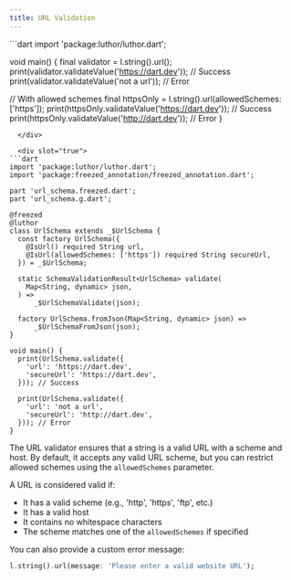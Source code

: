 ```yaml
---
title: URL Validation
---
```



<CodeGenContentSwitcher>
  <div slot="false">
```dart
import 'package:luthor/luthor.dart';

void main() {
  final validator = l.string().url();
  print(validator.validateValue('https://dart.dev')); // Success
  print(validator.validateValue('not a url')); // Error

  // With allowed schemes
  final httpsOnly = l.string().url(allowedSchemes: ['https']);
  print(httpsOnly.validateValue('https://dart.dev')); // Success
  print(httpsOnly.validateValue('http://dart.dev')); // Error
}
```
  </div>

  <div slot="true">
```dart
import 'package:luthor/luthor.dart';
import 'package:freezed_annotation/freezed_annotation.dart';

part 'url_schema.freezed.dart';
part 'url_schema.g.dart';

@freezed
@luthor
class UrlSchema extends _$UrlSchema {
  const factory UrlSchema({
    @IsUrl() required String url,
    @IsUrl(allowedSchemes: ['https']) required String secureUrl,
  }) = _$UrlSchema;

  static SchemaValidationResult<UrlSchema> validate(
    Map<String, dynamic> json,
  ) =>
      _$UrlSchemaValidate(json);

  factory UrlSchema.fromJson(Map<String, dynamic> json) =>
      _$UrlSchemaFromJson(json);
}

void main() {
  print(UrlSchema.validate({
    'url': 'https://dart.dev',
    'secureUrl': 'https://dart.dev',
  })); // Success

  print(UrlSchema.validate({
    'url': 'not a url',
    'secureUrl': 'http://dart.dev',
  })); // Error
}
```
  </div>
</CodeGenContentSwitcher>

The URL validator ensures that a string is a valid URL with a scheme and host. By default, it accepts any valid URL scheme, but you can restrict allowed schemes using the `allowedSchemes` parameter.

A URL is considered valid if:
- It has a valid scheme (e.g., 'http', 'https', 'ftp', etc.)
- It has a valid host
- It contains no whitespace characters
- The scheme matches one of the `allowedSchemes` if specified

You can also provide a custom error message:
```dart
l.string().url(message: 'Please enter a valid website URL');
``` 